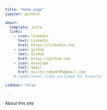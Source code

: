 ```yaml
---
title: "Home page"
jupyter: python3

about:
  template: jolla
  links:
    - icon: linkedin
      text: Linkedin
      href: https://linkedin.com
    - icon: github
      text: GitHub
      href: https://github.com      
    - icon: envelope
      text: Gmail
      href: mailto:rams9795@gmail.com
    # (additional links excluded for brevity)

sidebar: false

---
```


About this site